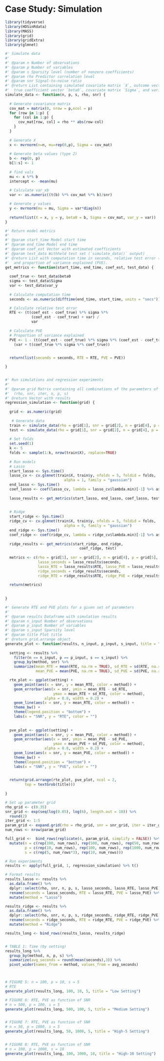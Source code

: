 # Case Study: Simulation {#sec-simulation}

```r
library(tidyverse)
library(HDSinRdata)
library(MASS)
library(grid)
library(gridExtra)
library(glmnet)


```


```r
#' Simulate data
#'
#' @param n Number of observations
#' @param p Number of variables
#' @param s Sparsity level (number of nonzero coefficients)
#' @param rho Predictor correlation level
#' @param snr Signal-to-noise ratio
#' @return List containing simulated covariate matrix `X`, outcome vector `y`, 
#'  true coefficient vector `beta0`, covariate matrix `Sigma`, and variance `var_y`
simulate_data <- function(n, p, s, rho, snr) {
  
  # Generate covariance matrix
  cov_mat = matrix(0, nrow = p,ncol = p)
  for (row in 1:p) {
    for (col in 1:p) {
      cov_mat[row, col] = rho ** abs(row-col)
    }
  }
  
  # Generate X 
  x <- mvrnorm(n=n, mu=rep(0,p), Sigma = cov_mat)
  
  # Generate beta values (type 2)
  b <- rep(0, p)
  b[1:s] <- 1
 
  # find vals
  mu <- x %*% b
  intercept <- -mean(mu)
  
  # Calculate var_xb
  var <- as.numeric((t(b) %*% cov_mat %*% b)/snr)

  # Generate y values
  y <- mvrnorm(mu = mu, Sigma = var*diag(n))
  
  return(list(X = x, y = y, beta0 = b, Sigma = cov_mat, var_y = var))
}
```


```r

#' Return model metrics
#'
#' @param start_time Model start time
#' @param end_time Model end time
#' @param coef_est Vector with estimated coefficients 
#' @param test_data Withheld test set (`simulate_data()` output)
#' @return List with computation time in seconds, relative test error (RTE),
#'  and proportion of variance explained (PVE). 
get_metrics <- function(start_time, end_time, coef_est, test_data) {
  
  coef_true <- test_data$beta0
  sigma <- test_data$Sigma
  var <- test_data$var_y
  
  # Calculate computation time
  seconds <- as.numeric(difftime(end_time, start_time, units = "secs"))

  # Calculate relative test error
  RTE <- (t(coef_est - coef_true) %*% sigma %*% 
            (coef_est - coef_true) + var) / 
            var
    
  # Calculate PVE
  # Proportion of variance explained
  PVE <- 1 - (t(coef_est - coef_true) %*% sigma %*% (coef_est - coef_true) + var) / 
    (var + t(coef_true %*% sigma %*% coef_true))

  
  return(list(seconds = seconds, RTE = RTE, PVE = PVE))

}



```


```r

#' Run simulations and regression experiments
#'
#' @param grid Matrix containing all combinations of the parameters of interest 
#'  (rho, snr, iter, n, p, s)
#' @return Vector with results
regression_simulation <- function(grid) {
  
  grid <- as.numeric(grid)
  
   # Generate data
  train <- simulate_data(rho = grid[1], snr = grid[2], n = grid[4], p = grid[5], s = grid[6])
  test <- simulate_data(rho = grid[1], snr = grid[2], n = grid[4], p = grid[5], s = grid[6])
  
  # Set folds
  set.seed(1)
  k <- 5
  folds <- sample(1:k, nrow(train$X), replace=TRUE)
  
  # Run models 
  # Lasso
  start_lasso <- Sys.time()
  lasso_cv <- cv.glmnet(train$X, train$y, nfolds = 5, foldid = folds, 
                           alpha = 1, family = "gaussian") 
  end_lasso <- Sys.time()
  coef_lasso <- coef(lasso_cv, lambda = lasso_cv$lambda.min)[-1] %>% as.vector
  
  lasso_results <- get_metrics(start_lasso, end_lasso, coef_lasso, test)
  
  
  # Ridge 
  start_ridge <- Sys.time()
  ridge_cv <- cv.glmnet(train$X, train$y, nfolds = 5, foldid = folds, 
                           alpha = 0, family = "gaussian")
  end_ridge <- Sys.time()
  coef_ridge <- coef(ridge_cv, lambda = ridge_cv$lambda.min)[-1] %>% as.vector
  
  ridge_results <- get_metrics(start_ridge, end_ridge,
                                  coef_ridge, test)
  
  metrics <- c(rho = grid[1], snr = grid[2], n = grid[4], p = grid[5], s = grid[6],
               lasso_seconds = lasso_results$seconds, 
               lasso_RTE = lasso_results$RTE, lasso_PVE = lasso_results$PVE,
               ridge_seconds = ridge_results$seconds,
               ridge_RTE = ridge_results$RTE, ridge_PVE = ridge_results$PVE)
  
  return(metrics)
  
  
}


```


```r
#' Generate RTE and PVE plots for a given set of parameters
#'
#' @param results Dataframe with simulation results  
#' @param n_input Number of observations
#' @param p_input Number of variables
#' @param s_input Sparsity level
#' @param title Plot title
#' @return grid.arrange object
generate_plot <- function(results, n_input, p_input, s_input, title = "") {
 
  setting <- results %>%
    filter(n == n_input, p == p_input, s == s_input) %>%
    group_by(method, snr) %>%
    summarize(mean_RTE = mean(RTE, na.rm = TRUE), sd_RTE = sd(RTE, na.rm = TRUE),
              mean_PVE = mean(PVE, na.rm = TRUE), sd_PVE = sd(PVE, na.rm = TRUE))

  rte_plot <- ggplot(setting) + 
    geom_point(aes(x = snr, y = mean_RTE, color = method)) + 
    geom_errorbar(aes(x = snr, ymin = mean_RTE - sd_RTE, 
                      ymax = mean_RTE + sd_RTE, color = method),
                  alpha = 0.8, width = 0.2) + 
    geom_line(aes(x = snr, y = mean_RTE, color = method)) + 
    theme_bw() + 
    theme(legend.position = "bottom") + 
    labs(x = "SNR", y = "RTE", color = "")
  
  
  pve_plot <- ggplot(setting) + 
    geom_point(aes(x = snr, y = mean_PVE, color = method)) + 
    geom_errorbar(aes(x = snr, ymin = mean_PVE - sd_PVE, 
                      ymax = mean_PVE + sd_PVE, color = method),
                  alpha = 0.8, width = 0.2) + 
    geom_line(aes(x = snr, y = mean_PVE, color = method)) + 
    theme_bw() + 
    theme(legend.position = "bottom") + 
    labs(x = "SNR", y = "PVE", color = "")

  
  return(grid.arrange(rte_plot, pve_plot, ncol = 2, 
         top = textGrob(title)))
  
}

```


```r
# Set up parameter grid
rho_grid <- c(0.35)
snr_grid <- exp(seq(log(0.05), log(6), length.out = 10)) %>%
  round(2)
iter_grid <- 1:5
param_grid <- expand.grid(rho = rho_grid, snr = snr_grid, iter = iter_grid)
num_rows <- nrow(param_grid)

full_grid <-  bind_rows(replicate(4, param_grid, simplify = FALSE)) %>%
  mutate(n = c(rep(100, num_rows), rep(500, num_rows), rep(50, num_rows), rep(100, num_rows)),
         p = c(rep(10, num_rows), rep(100, num_rows), rep(1000, num_rows*2)),
         s = c(rep(5, num_rows*3), rep(10, num_rows)))

# Run experiments
results <- apply(full_grid, 1, regression_simulation) %>% t() 


```


```r
# Format results
results_lasso <- results %>%
  as.data.frame() %>%
  dplyr::select(rho, snr, n, p, s, lasso_seconds, lasso_RTE, lasso_PVE) %>%
  rename(seconds = lasso_seconds, RTE = lasso_RTE, PVE = lasso_PVE) %>%
  mutate(method = "Lasso")

results_ridge <- results %>%
  as.data.frame() %>%
  dplyr::select(rho, snr, n, p, s, ridge_seconds, ridge_RTE, ridge_PVE) %>%
  rename(seconds = ridge_seconds, RTE = ridge_RTE, PVE = ridge_PVE) %>%
  mutate(method = "Ridge")

results_long <- bind_rows(results_lasso, results_ridge)


# TABLE 1: Time (by setting) 
results_long %>%
  group_by(method, n, p, s) %>%
  summarize(avg_seconds = round(mean(seconds),3)) %>%
  pivot_wider(names_from = method, values_from = avg_seconds)



# FIGURE 5: n = 100, p = 10, s = 5
# RTE
generate_plot(results_long, 100, 10, 5, title = "Low Setting") 

# FIGURE 6: RTE, PVE as function of SNR 
# n = 500, p = 100, s = 5
generate_plot(results_long, 500, 100, 5, title = "Medium Setting")


# FIGURE 7: RTE, PVE as function of SNR 
# n = 50, p = 1000, s = 5
generate_plot(results_long, 50, 1000, 5, title = "High-5 Setting")


# FIGURE 8: RTE, PVE as function of SNR 
# n = 100, p = 1000, s = 10
generate_plot(results_long, 100, 1000, 10, title = "High-10 Setting")



```


